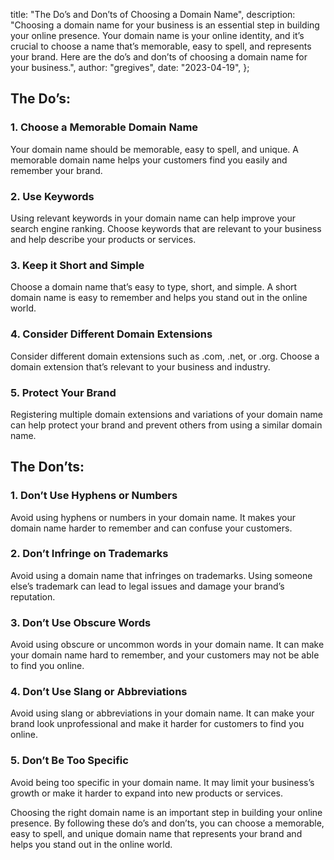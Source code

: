   title: "The Do’s and Don’ts of Choosing a Domain Name",
  description:
    "Choosing a domain name for your business is an essential step in building your online presence. Your domain name is your online identity, and it’s crucial to choose a name that’s memorable, easy to spell, and represents your brand. Here are the do’s and don’ts of choosing a domain name for your business.",
  author: "gregives",
  date: "2023-04-19",
};

<Metadata metadata={metadata} />

## The Do’s:

### 1. Choose a Memorable Domain Name

Your domain name should be memorable, easy to spell, and unique. A memorable domain name helps your customers find you easily and remember your brand.

### 2. Use Keywords

Using relevant keywords in your domain name can help improve your search engine ranking. Choose keywords that are relevant to your business and help describe your products or services.

### 3. Keep it Short and Simple

Choose a domain name that’s easy to type, short, and simple. A short domain name is easy to remember and helps you stand out in the online world.

### 4. Consider Different Domain Extensions

Consider different domain extensions such as .com, .net, or .org. Choose a domain extension that’s relevant to your business and industry.

### 5. Protect Your Brand

Registering multiple domain extensions and variations of your domain name can help protect your brand and prevent others from using a similar domain name.

<CallToAction />

## The Don’ts:

### 1. Don’t Use Hyphens or Numbers

Avoid using hyphens or numbers in your domain name. It makes your domain name harder to remember and can confuse your customers.

### 2. Don’t Infringe on Trademarks

Avoid using a domain name that infringes on trademarks. Using someone else’s trademark can lead to legal issues and damage your brand’s reputation.

### 3. Don’t Use Obscure Words

Avoid using obscure or uncommon words in your domain name. It can make your domain name hard to remember, and your customers may not be able to find you online.

### 4. Don’t Use Slang or Abbreviations

Avoid using slang or abbreviations in your domain name. It can make your brand look unprofessional and make it harder for customers to find you online.

### 5. Don’t Be Too Specific

Avoid being too specific in your domain name. It may limit your business’s growth or make it harder to expand into new products or services.

Choosing the right domain name is an important step in building your online presence. By following these do’s and don’ts, you can choose a memorable, easy to spell, and unique domain name that represents your brand and helps you stand out in the online world.

